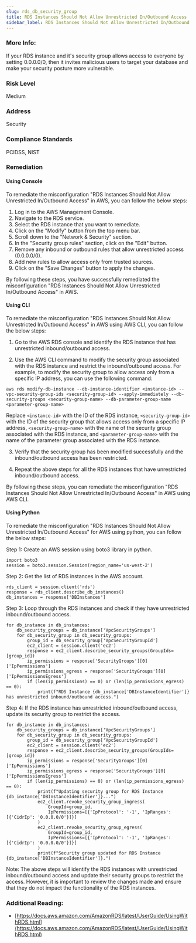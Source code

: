 ```yaml
---
slug: rds_db_security_group
title: RDS Instances Should Not Allow Unrestricted In/Outbound Access
sidebar_label: RDS Instances Should Not Allow Unrestricted In/Outbound Access
---
```


### More Info:

If your RDS instance and it's security group allows access to everyone by setting 0.0.0.0/0, then it invites malicious users to target your database and make your security posture more vulnerable.

### Risk Level

Medium

### Address

Security

### Compliance Standards

PCIDSS, NIST

### Remediation

#### Using Console

To remediate the misconfiguration "RDS Instances Should Not Allow Unrestricted In/Outbound Access" in AWS, you can follow the below steps:

1. Log in to the AWS Management Console.
2. Navigate to the RDS service.
3. Select the RDS instance that you want to remediate.
4. Click on the "Modify" button from the top menu bar.
5. Scroll down to the "Network & Security" section.
6. In the "Security group rules" section, click on the "Edit" button.
7. Remove any inbound or outbound rules that allow unrestricted access (0.0.0.0/0).
8. Add new rules to allow access only from trusted sources.
9. Click on the "Save Changes" button to apply the changes.

By following these steps, you have successfully remediated the misconfiguration "RDS Instances Should Not Allow Unrestricted In/Outbound Access" in AWS.

#### Using CLI

To remediate the misconfiguration "RDS Instances Should Not Allow Unrestricted In/Outbound Access" in AWS using AWS CLI, you can follow the below steps:

1. Go to the AWS RDS console and identify the RDS instance that has unrestricted inbound/outbound access.

2. Use the AWS CLI command to modify the security group associated with the RDS instance and restrict the inbound/outbound access. For example, to modify the security group to allow access only from a specific IP address, you can use the following command:

```
aws rds modify-db-instance --db-instance-identifier <instance-id> --vpc-security-group-ids <security-group-id> --apply-immediately --db-security-groups <security-group-name> --db-parameter-group-name <parameter-group-name>
```

Replace `<instance-id>` with the ID of the RDS instance, `<security-group-id>` with the ID of the security group that allows access only from a specific IP address, `<security-group-name>` with the name of the security group associated with the RDS instance, and `<parameter-group-name>` with the name of the parameter group associated with the RDS instance.

3. Verify that the security group has been modified successfully and the inbound/outbound access has been restricted.

4. Repeat the above steps for all the RDS instances that have unrestricted inbound/outbound access.

By following these steps, you can remediate the misconfiguration "RDS Instances Should Not Allow Unrestricted In/Outbound Access" in AWS using AWS CLI.

#### Using Python

To remediate the misconfiguration "RDS Instances Should Not Allow Unrestricted In/Outbound Access" for AWS using python, you can follow the below steps:

Step 1: Create an AWS session using boto3 library in python.
```
import boto3
session = boto3.session.Session(region_name='us-west-2')
```

Step 2: Get the list of RDS instances in the AWS account.
```
rds_client = session.client('rds')
response = rds_client.describe_db_instances()
db_instances = response['DBInstances']
```

Step 3: Loop through the RDS instances and check if they have unrestricted inbound/outbound access.
```
for db_instance in db_instances:
    db_security_groups = db_instance['VpcSecurityGroups']
    for db_security_group in db_security_groups:
        group_id = db_security_group['VpcSecurityGroupId']
        ec2_client = session.client('ec2')
        response = ec2_client.describe_security_groups(GroupIds=[group_id])
        ip_permissions = response['SecurityGroups'][0]['IpPermissions']
        ip_permissions_egress = response['SecurityGroups'][0]['IpPermissionsEgress']
        if (len(ip_permissions) == 0) or (len(ip_permissions_egress) == 0):
            print(f"RDS Instance {db_instance['DBInstanceIdentifier']} has unrestricted inbound/outbound access.")
```

Step 4: If the RDS instance has unrestricted inbound/outbound access, update its security group to restrict the access.
```
for db_instance in db_instances:
    db_security_groups = db_instance['VpcSecurityGroups']
    for db_security_group in db_security_groups:
        group_id = db_security_group['VpcSecurityGroupId']
        ec2_client = session.client('ec2')
        response = ec2_client.describe_security_groups(GroupIds=[group_id])
        ip_permissions = response['SecurityGroups'][0]['IpPermissions']
        ip_permissions_egress = response['SecurityGroups'][0]['IpPermissionsEgress']
        if (len(ip_permissions) == 0) or (len(ip_permissions_egress) == 0):
            print(f"Updating security group for RDS Instance {db_instance['DBInstanceIdentifier']}...")
            ec2_client.revoke_security_group_ingress(
                GroupId=group_id,
                IpPermissions=[{'IpProtocol': '-1', 'IpRanges': [{'CidrIp': '0.0.0.0/0'}]}]
            )
            ec2_client.revoke_security_group_egress(
                GroupId=group_id,
                IpPermissions=[{'IpProtocol': '-1', 'IpRanges': [{'CidrIp': '0.0.0.0/0'}]}]
            )
            print(f"Security group updated for RDS Instance {db_instance['DBInstanceIdentifier']}.")
```

Note: The above steps will identify the RDS instances with unrestricted inbound/outbound access and update their security groups to restrict the access. However, it is important to review the changes made and ensure that they do not impact the functionality of the RDS instances.

### Additional Reading:

- [https://docs.aws.amazon.com/AmazonRDS/latest/UserGuide/UsingWithRDS.html](https://docs.aws.amazon.com/AmazonRDS/latest/UserGuide/UsingWithRDS.html) 

